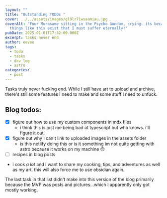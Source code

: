 ```yaml
---
layout: ""
title: "Outstanding TODOs "
cover: ../../assets/images/gl9lr71wsaamiau.jpg
coverAlt: "Four Murasame sitting in the Psycho Gundam, crying: its because of
  things like this exist that I must suffer eternally!"
pubDate: 2025-01-01T17:32:00.000Z
excerpt: tasks never end
author: eevee
tags:
  - todo
  - tasks
  - dev_log
  - astro
categories:
  - post
---
```

Tasks truly never fucking end. While I still have art to upload and archive, there's still some features I need to make and some stuff I need to unfuck.

## Blog todos:
- [x] figure out how to use my custom components in mdx files
  - i think this is just me being bad at typescript but who knows. i'll figure it out.
- [x] figure out why I can't link to uploaded images in the assets folder
  - is this netlify doing this or is it something im not quite getting with astro because it works on my machine 🙃
- [ ] recipes in blog posts
 - i cook *a lot* and i want to share my cooking, tips, and adventures as well as my art. this will also force me to use obsidian again.

The last task in that list didn't make into this version of the blog primarily because the MVP was posts and pictures...which I apparently only got mostly working.
